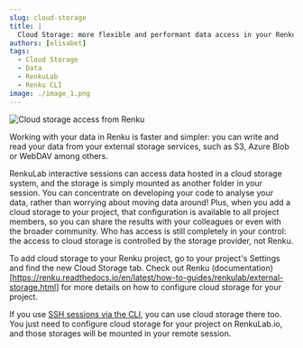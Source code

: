 ```yaml
---
slug: cloud-storage
title: |
  Cloud Storage: more flexible and performant data access in your Renku project
authors: [elisabet]
tags:
  - Cloud Storage
  - Data
  - RenkuLab
  - Renku CLI
image: ./image_1.png
---
```


![Cloud storage access from Renku](./image_1.png)

Working with your data in Renku is faster and simpler: you can write and read your data from your external storage services, such as S3, Azure Blob or WebDAV among others.

RenkuLab interactive sessions can access data hosted in a cloud storage system, and the storage is simply mounted as another folder in your session. You can concentrate on developing your code to analyse your data, rather than worrying about moving data around! Plus, when you add a cloud storage to your project, that configuration is available to all project members, so you can share the results with your colleagues or even with the broader community. Who has access is still completely in your control: the access to cloud storage is controlled by the storage provider, not Renku.

To add cloud storage to your Renku project, go to your project's Settings and find the new Cloud Storage tab.
Check out Renku (documentation)[https://renku.readthedocs.io/en/latest/how-to-guides/renkulab/external-storage.html] for more details on how to configure cloud storage for your project.

If you use [SSH sessions via the CLI](https://blog.renkulab.io/ssh-sessions), you can use cloud storage there too. You just need to configure cloud storage for your project on RenkuLab.io, and those storages will be mounted in your remote session.
